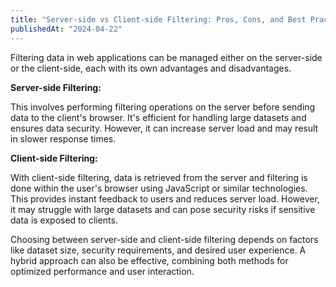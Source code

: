 ```yaml
---
title: "Server-side vs Client-side Filtering: Pros, Cons, and Best Practices"
publishedAt: "2024-04-22"
---
```


Filtering data in web applications can be managed either on the server-side or the client-side, each with its own advantages and disadvantages.

**Server-side Filtering:**

This involves performing filtering operations on the server before sending data to the client's browser. It's efficient for handling large datasets and ensures data security. However, it can increase server load and may result in slower response times.

**Client-side Filtering:**

With client-side filtering, data is retrieved from the server and filtering is done within the user's browser using JavaScript or similar technologies. This provides instant feedback to users and reduces server load. However, it may struggle with large datasets and can pose security risks if sensitive data is exposed to clients.

Choosing between server-side and client-side filtering depends on factors like dataset size, security requirements, and desired user experience. A hybrid approach can also be effective, combining both methods for optimized performance and user interaction.